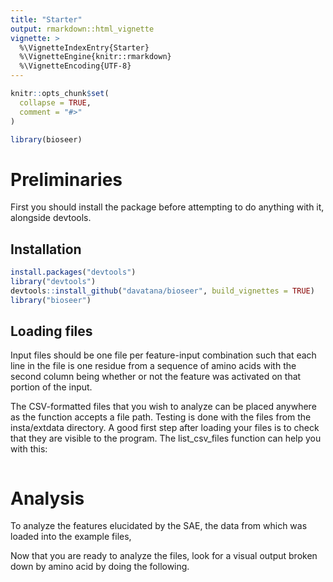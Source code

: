 ```yaml
---
title: "Starter"
output: rmarkdown::html_vignette
vignette: >
  %\VignetteIndexEntry{Starter}
  %\VignetteEngine{knitr::rmarkdown}
  %\VignetteEncoding{UTF-8}
---
```


```r
knitr::opts_chunk$set(
  collapse = TRUE,
  comment = "#>"
)
```

```r
library(bioseer)
```

# Preliminaries

First you should install the package before attempting to do anything with it, alongside devtools.

## Installation
```R
install.packages("devtools")
library("devtools")
devtools::install_github("davatana/bioseer", build_vignettes = TRUE)
library("bioseer")
```


## Loading files

Input files should be one file per feature-input combination such that each line in the file
is one residue from a sequence of amino acids with the second column being whether or not the feature
was activated on that portion of the input.

The CSV-formatted files that you wish to analyze can be placed anywhere as the function accepts a file path. 
Testing is done with the files from the insta/extdata directory. A good first step after loading your files 
is to check that they are visible to the program. The list_csv_files function can help you with this:

```R


```


# Analysis

To analyze the features elucidated by the SAE, the data from which was loaded into the example files, 

Now that you are ready to analyze the files, look for a visual output broken down by amino acid by doing the following.

```R



```